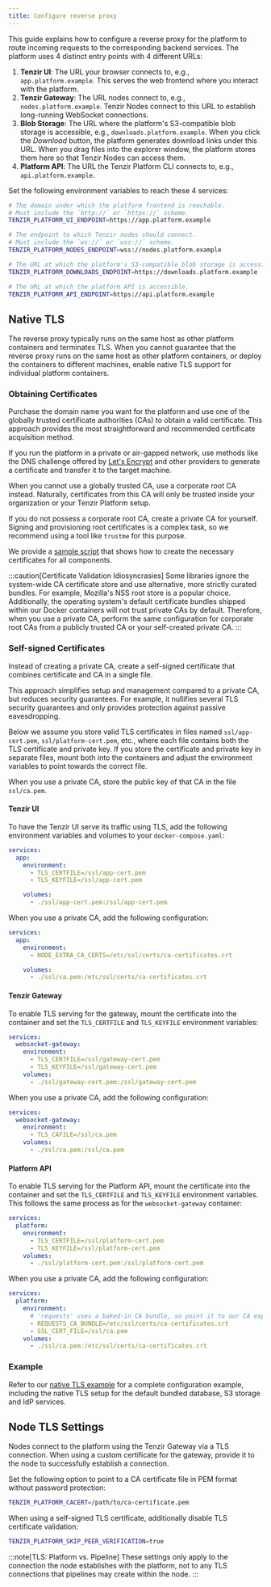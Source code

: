 ```yaml
---
title: Configure reverse proxy
---
```


This guide explains how to configure a reverse proxy for the platform to route
incoming requests to the corresponding backend services. The platform uses 4
distinct entry points with 4 different URLs:

1. **Tenzir UI**: The URL your browser connects to, e.g., `app.platform.example`.
   This serves the web frontend where you interact with the platform.
2. **Tenzir Gateway**: The URL nodes connect to, e.g., `nodes.platform.example`.
   Tenzir Nodes connect to this URL to establish long-running WebSocket
   connections.
3. **Blob Storage**: The URL where the platform's S3-compatible blob storage is
   accessible, e.g., `downloads.platform.example`. When you click the _Download_
   button, the platform generates download links under this URL. When you drag
   files into the explorer window, the platform stores them here so that Tenzir
   Nodes can access them.
4. **Platform API**: The URL the Tenzir Platform CLI connects to, e.g.,
   `api.platform.example`.

Set the following environment variables to reach these 4 services:

```sh
# The domain under which the platform frontend is reachable.
# Must include the `http://` or `https://` scheme.
TENZIR_PLATFORM_UI_ENDPOINT=https://app.platform.example

# The endpoint to which Tenzir nodes should connect.
# Must include the `ws://` or `wss://` scheme.
TENZIR_PLATFORM_NODES_ENDPOINT=wss://nodes.platform.example

# The URL at which the platform's S3-compatible blob storage is accessible.
TENZIR_PLATFORM_DOWNLOADS_ENDPOINT=https://downloads.platform.example

# The URL at which the platform API is accessible.
TENZIR_PLATFORM_API_ENDPOINT=https://api.platform.example
```

## Native TLS

The reverse proxy typically runs on the same host as other platform containers
and terminates TLS. When you cannot guarantee that the reverse proxy runs on
the same host as other platform containers, or deploy the containers to
different machines, enable native TLS support for individual platform
containers.

### Obtaining Certificates

Purchase the domain name you want for the platform and use one of the globally
trusted certificate authorities (CAs) to obtain a valid certificate. This
approach provides the most straightforward and recommended certificate
acquisition method.

If you run the platform in a private or air-gapped network, use methods like
the DNS challenge offered by [Let's Encrypt](https://letsencrypt.org/) and
other providers to generate a certificate and transfer it to the target machine.

When you cannot use a globally trusted CA, use a corporate root CA instead.
Naturally, certificates from this CA will only be trusted inside your
organization or your Tenzir Platform setup.

If you do not possess a corporate root CA, create a private CA for yourself.
Signing and provisioning root certificates is a complex task, so we recommend
using a tool like `trustme` for this purpose.

We provide a [sample
script](https://github.com/tenzir/platform/tree/main/examples/native-tls) that
shows how to create the necessary certificates for all components.

:::caution[Certificate Validation Idiosyncrasies]
Some libraries ignore the system-wide CA certificate store and use alternative,
more strictly curated bundles. For example, Mozilla's NSS root store is a
popular choice. Additionally, the operating system's default certificate
bundles shipped within our Docker containers will not trust private CAs by
default. Therefore, when you use a private CA, perform the same configuration
for corporate root CAs from a publicly trusted CA or your self-created private
CA.
:::

### Self-signed Certificates

Instead of creating a private CA, create a self-signed certificate that combines
certificate and CA in a single file.

This approach simplifies setup and management compared to a private CA, but
reduces security guarantees. For example, it nullifies several TLS security
guarantees and only provides protection against passive eavesdropping.

Below we assume you store valid TLS certificates in files named
`ssl/app-cert.pem`, `ssl/platform-cert.pem`, etc., where each file contains
both the TLS certificate and private key. If you store the certificate and
private key in separate files, mount both into the containers and adjust the
environment variables to point towards the correct file.

When you use a private CA, store the public key of that CA in the file
`ssl/ca.pem`.

#### Tenzir UI

To have the Tenzir UI serve its traffic using TLS, add the following environment
variables and volumes to your `docker-compose.yaml`:

```yaml
services:
  app:
    environment:
      - TLS_CERTFILE=/ssl/app-cert.pem
      - TLS_KEYFILE=/ssl/app-cert.pem

    volumes:
      - ./ssl/app-cert.pem:/ssl/app-cert.pem
```

When you use a private CA, add the following configuration:

```yaml
services:
  app:
    environment:
      - NODE_EXTRA_CA_CERTS=/etc/ssl/certs/ca-certificates.crt

    volumes:
      - ./ssl/ca.pem:/etc/ssl/certs/ca-certificates.crt
```

#### Tenzir Gateway

To enable TLS serving for the gateway, mount the certificate into the container
and set the `TLS_CERTFILE` and `TLS_KEYFILE` environment variables:

```yaml
services:
  websocket-gateway:
    environment:
      - TLS_CERTFILE=/ssl/gateway-cert.pem
      - TLS_KEYFILE=/ssl/gateway-cert.pem
    volumes:
      - ./ssl/gateway-cert.pem:/ssl/gateway-cert.pem
```

When you use a private CA, add the following configuration:

```yaml
services:
  websocket-gateway:
    environment:
      - TLS_CAFILE=/ssl/ca.pem
    volumes:
      - ./ssl/ca.pem:/ssl/ca.pem
```

#### Platform API

To enable TLS serving for the Platform API, mount the certificate into the
container and set the `TLS_CERTFILE` and `TLS_KEYFILE` environment variables.
This follows the same process as for the `websocket-gateway` container:

```yaml
services:
  platform:
    environment:
      - TLS_CERTFILE=/ssl/platform-cert.pem
      - TLS_KEYFILE=/ssl/platform-cert.pem
    volumes:
      - ./ssl/platform-cert.pem:/ssl/platform-cert.pem
```

When you use a private CA, add the following configuration:

```yaml
services:
  platform:
    environment:
      # 'requests' uses a baked-in CA bundle, so point it to our CA explicitly.
      - REQUESTS_CA_BUNDLE=/etc/ssl/certs/ca-certificates.crt
      - SSL_CERT_FILE=/ssl/ca.pem
    volumes:
      - ./ssl/ca.pem:/etc/ssl/certs/ca-certificates.crt
```

### Example

Refer to our [native TLS example](https://github.com/tenzir/platform/tree/main/examples/native-tls) for a
complete configuration example, including the native TLS setup for the default
bundled database, S3 storage and IdP services.

## Node TLS Settings

Nodes connect to the platform using the Tenzir Gateway via a TLS connection.
When using a custom certificate for the gateway, provide it to the node to
successfully establish a connection.

Set the following option to point to a CA certificate file in PEM format
without password protection:

```sh
TENZIR_PLATFORM_CACERT=/path/to/ca-certificate.pem
```

When using a self-signed TLS certificate, additionally disable TLS certificate
validation:

```sh
TENZIR_PLATFORM_SKIP_PEER_VERIFICATION=true
```

:::note[TLS: Platform vs. Pipeline]
These settings only apply to the connection the node establishes with the
platform, not to any TLS connections that pipelines may create within the node.
:::
